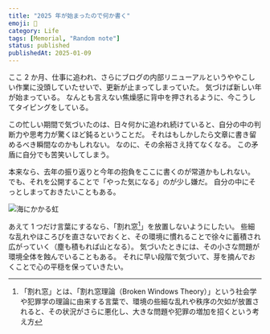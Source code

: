 ```yaml
---
title: "2025 年が始まったので何か書く"
emoji: 🎍
category: Life
tags: [Memorial, "Random note"]
status: published
publishedAt: 2025-01-09
---
```


ここ 2 か月、仕事に追われ、さらにブログの内部リニューアルというややこしい作業に没頭していたせいで、更新が止まってしまっていた。
気づけば新しい年が始まっている。
なんとも言えない焦燥感に背中を押されるように、今こうしてタイピングをしている。

この忙しい期間で気づいたのは、日々何かに追われ続けていると、自分の中の判断力や思考力が驚くほど鈍るということだ。
それはもしかしたら文章に書き留めるべき瞬間なのかもしれない。
なのに、その余裕さえ持てなくなる。
この矛盾に自分でも苦笑いしてしまう。

本来なら、去年の振り返りと今年の抱負をここに書くのが常道かもしれない。
でも、それを公開することで「やった気になる」のが少し嫌だ。
自分の中にそっとしまっておきたいこともある。

![海にかかる虹](/images/life/2025-01-09/01.jpg)

あえて 1 つだけ言葉にするなら、「割れ窓[^1]」を放置しないようにしたい。
些細な乱れやほころびを直さないでおくと、その環境に慣れることで徐々に蓄積され広がっていく（塵も積もれば山となる）。
気づいたときには、その小さな問題が環境全体を蝕んでいることもある。
それに早い段階で気づいて、芽を摘んでおくことで心の平穏を保っていきたい。

[^1]: 「割れ窓」とは、「割れ窓理論（Broken Windows Theory）」という社会学や犯罪学の理論に由来する言葉で、環境の些細な乱れや秩序の欠如が放置されると、その状況がさらに悪化し、大きな問題や犯罪の増加を招くという考え方
